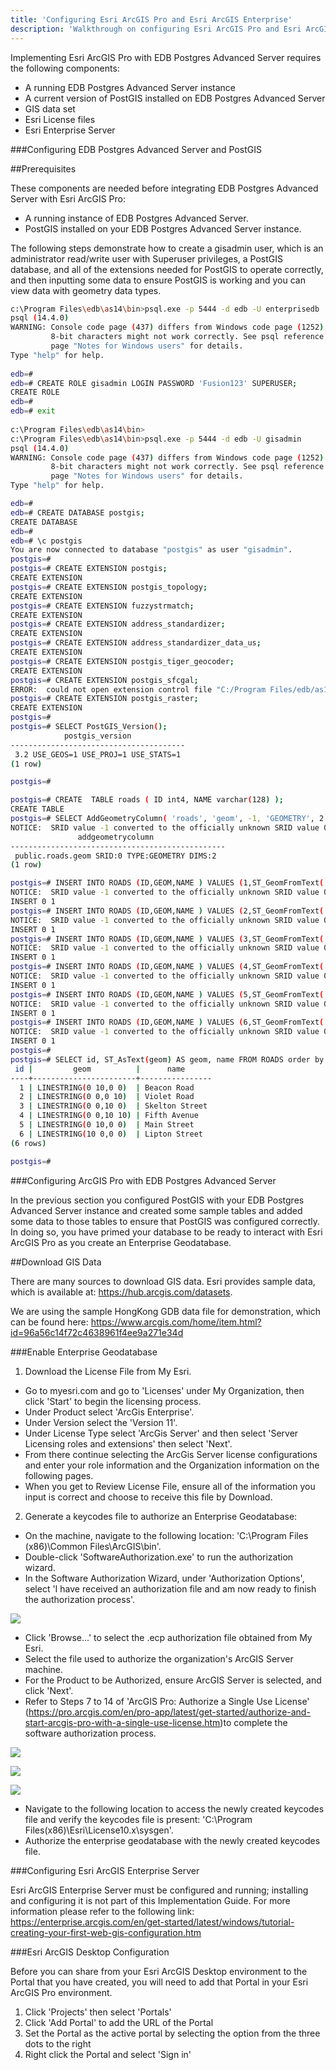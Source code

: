 ```yaml
---
title: 'Configuring Esri ArcGIS Pro and Esri ArcGIS Enterprise'
description: 'Walkthrough on configuring Esri ArcGIS Pro and Esri ArcGIS Enterprise'
---
```


Implementing Esri ArcGIS Pro with EDB Postgres Advanced Server requires the following components:

- A running EDB Postgres Advanced Server instance
- A current version of PostGIS installed on EDB Postgres Advanced Server
- GIS data set
- Esri License files
- Esri Enterprise Server

###Configuring EDB Postgres Advanced Server and PostGIS

##Prerequisites

These components are needed before integrating EDB Postgres Advanced Server with Esri ArcGIS Pro:
- A running instance of EDB Postgres Advanced Server.
- PostGIS installed on your EDB Postgres Advanced Server instance. 

The following steps demonstrate how to create a gisadmin user, which is an administrator read/write user with Superuser privileges, a PostGIS database, and all of the extensions needed for PostGIS to operate correctly, and then inputting some data to ensure PostGIS is working and you can view data with geometry data types.

```bash
c:\Program Files\edb\as14\bin>psql.exe -p 5444 -d edb -U enterprisedb
psql (14.4.0)
WARNING: Console code page (437) differs from Windows code page (1252)
         8-bit characters might not work correctly. See psql reference
         page "Notes for Windows users" for details.
Type "help" for help.
 
edb=#
edb=# CREATE ROLE gisadmin LOGIN PASSWORD 'Fusion123' SUPERUSER;
CREATE ROLE
edb=#
edb=# exit
 
c:\Program Files\edb\as14\bin>
c:\Program Files\edb\as14\bin>psql.exe -p 5444 -d edb -U gisadmin
psql (14.4.0)
WARNING: Console code page (437) differs from Windows code page (1252)
         8-bit characters might not work correctly. See psql reference
         page "Notes for Windows users" for details.
Type "help" for help.

edb=#
edb=# CREATE DATABASE postgis;
CREATE DATABASE
edb=#
edb=# \c postgis
You are now connected to database "postgis" as user "gisadmin".
postgis=#
postgis=# CREATE EXTENSION postgis;
CREATE EXTENSION
postgis=# CREATE EXTENSION postgis_topology;
CREATE EXTENSION
postgis=# CREATE EXTENSION fuzzystrmatch;
CREATE EXTENSION
postgis=# CREATE EXTENSION address_standardizer;
CREATE EXTENSION
postgis=# CREATE EXTENSION address_standardizer_data_us;
CREATE EXTENSION
postgis=# CREATE EXTENSION postgis_tiger_geocoder;
CREATE EXTENSION
postgis=# CREATE EXTENSION postgis_sfcgal;
ERROR:  could not open extension control file "C:/Program Files/edb/as14/share/extension/postgis_sfcgal.control": No such file or directory                  —THIS WILL NOT WORK WITH 2.* and above versions as per docs
postgis=# CREATE EXTENSION postgis_raster;
CREATE EXTENSION
postgis=#
postgis=# SELECT PostGIS_Version();
            postgis_version
---------------------------------------
 3.2 USE_GEOS=1 USE_PROJ=1 USE_STATS=1
(1 row)

postgis=#

postgis=# CREATE  TABLE roads ( ID int4, NAME varchar(128) );
CREATE TABLE
postgis=# SELECT AddGeometryColumn( 'roads', 'geom', -1, 'GEOMETRY', 2 );
NOTICE:  SRID value -1 converted to the officially unknown SRID value 0
               addgeometrycolumn
------------------------------------------------
 public.roads.geom SRID:0 TYPE:GEOMETRY DIMS:2
(1 row)

postgis=# INSERT INTO ROADS (ID,GEOM,NAME ) VALUES (1,ST_GeomFromText('LINESTRING(0 10,0 0)',-1),'Beacon Road');
NOTICE:  SRID value -1 converted to the officially unknown SRID value 0
INSERT 0 1
postgis=# INSERT INTO ROADS (ID,GEOM,NAME ) VALUES (2,ST_GeomFromText('LINESTRING(0 0,0 10)',-1),'Violet Road');
NOTICE:  SRID value -1 converted to the officially unknown SRID value 0
INSERT 0 1
postgis=# INSERT INTO ROADS (ID,GEOM,NAME ) VALUES (3,ST_GeomFromText('LINESTRING(0 0,10 0)',-1),'Skelton Street');
NOTICE:  SRID value -1 converted to the officially unknown SRID value 0
INSERT 0 1
postgis=# INSERT INTO ROADS (ID,GEOM,NAME ) VALUES (4,ST_GeomFromText('LINESTRING(0 0,10 10)',-1),'Fifth Avenue');
NOTICE:  SRID value -1 converted to the officially unknown SRID value 0
INSERT 0 1
postgis=# INSERT INTO ROADS (ID,GEOM,NAME ) VALUES (5,ST_GeomFromText('LINESTRING(0 10,0 0)',-1),'Main Street');
NOTICE:  SRID value -1 converted to the officially unknown SRID value 0
INSERT 0 1
postgis=# INSERT INTO ROADS (ID,GEOM,NAME ) VALUES (6,ST_GeomFromText('LINESTRING(10 0,0 0)',-1),'Lipton Street');
NOTICE:  SRID value -1 converted to the officially unknown SRID value 0
INSERT 0 1
postgis=#
postgis=# SELECT id, ST_AsText(geom) AS geom, name FROM ROADS order by id;
 id |         geom          |      name
----+-----------------------+----------------
  1 | LINESTRING(0 10,0 0)  | Beacon Road
  2 | LINESTRING(0 0,0 10)  | Violet Road
  3 | LINESTRING(0 0,10 0)  | Skelton Street
  4 | LINESTRING(0 0,10 10) | Fifth Avenue
  5 | LINESTRING(0 10,0 0)  | Main Street
  6 | LINESTRING(10 0,0 0)  | Lipton Street
(6 rows)

postgis=#

```

###Configuring ArcGIS Pro with EDB Postgres Advanced Server

In the previous section you configured PostGIS with your EDB Postgres Advanced Server instance and created some sample tables and added some data to those tables to ensure that PostGIS was configured correctly.  In doing so, you have primed your database to be ready to interact with Esri ArcGIS Pro as you create an Enterprise Geodatabase.

##Download GIS Data

There are many sources to download GIS data.  Esri provides sample data, which is available at: https://hub.arcgis.com/datasets.

We are using the sample HongKong GDB data file for demonstration, which can be found here: https://www.arcgis.com/home/item.html?id=96a56c14f72c4638961f4ee9a271e34d

###Enable Enterprise Geodatabase

1. Download the License File from My Esri.

- Go to myesri.com and go to 'Licenses' under My Organization, then click 'Start' to begin the licensing process.
- Under Product select 'ArcGis Enterprise'.
- Under Version select the 'Version 11'.
- Under License Type select 'ArcGis Server' and then select 'Server Licensing roles and extensions' then select 'Next'. 
- From there continue selecting the ArcGis Server license configurations and enter your role information and the Organization information on the following pages.
- When you get to Review License File, ensure all of the information you input is correct and choose to receive this file by Download.

2. Generate a keycodes file to authorize an Enterprise Geodatabase:

- On the machine, navigate to the following location: 'C:\Program Files (x86)\Common Files\ArcGIS\bin'.
- Double-click 'SoftwareAuthorization.exe' to run the authorization wizard.
- In the Software Authorization Wizard, under 'Authorization Options', select 'I have received an authorization file and am now ready to finish the authorization process'.

![](Images/.png)

- Click 'Browse...' to select the .ecp authorization file obtained from My Esri. 
- Select the file used to authorize the organization's ArcGIS Server machine.
- For the Product to be Authorized, ensure ArcGIS Server is selected, and click 'Next'.
- Refer to Steps 7 to 14 of 'ArcGIS Pro: Authorize a Single Use License' (https://pro.arcgis.com/en/pro-app/latest/get-started/authorize-and-start-arcgis-pro-with-a-single-use-license.htm)to complete the software authorization process.

![](Images/.png)

![](Images/.png)

![](Images/.png)

- Navigate to the following location to access the newly created keycodes file and verify the keycodes file is present: 'C:\Program Files(x86)\Esri\License10.x\sysgen'.
- Authorize the enterprise geodatabase with the newly created keycodes file.

###Configuring Esri ArcGIS Enterprise Server

Esri ArcGIS Enterprise Server must be configured and running; installing and configuring it is not part of this Implementation Guide. For more information please refer to the following link:
https://enterprise.arcgis.com/en/get-started/latest/windows/tutorial-creating-your-first-web-gis-configuration.htm

###Esri ArcGIS Desktop Configuration

Before you can share from your Esri ArcGIS Desktop environment to the Portal that you have created, you will need to add that Portal in your Esri ArcGIS Pro environment.
 
 1. Click 'Projects' then select 'Portals'
 2. Click 'Add Portal' to add the URL of the Portal
 3. Set the Portal as the active portal by selecting the option from the three dots to the right
 4. Right click the Portal and select 'Sign in'